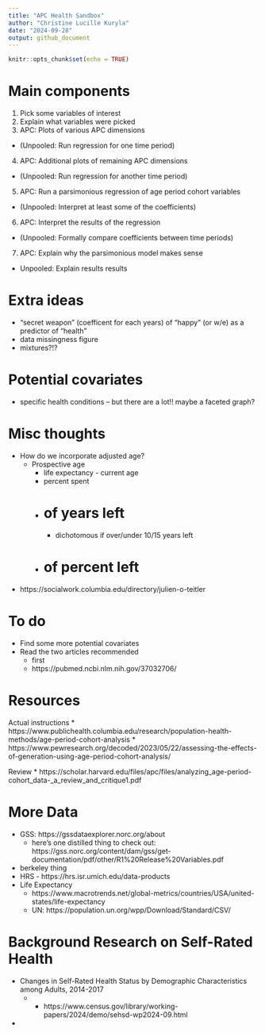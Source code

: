 ```yaml
---
title: "APC Health Sandbox"
author: "Christine Lucille Kuryla"
date: "2024-09-28"
output: github_document
---
```


```r
knitr::opts_chunk$set(echo = TRUE)
```

# Main components
1. Pick some variables of interest
2. Explain what variables were picked
3. APC: Plots of various APC dimensions 
  * (Unpooled: Run regression for one time period)
4. APC: Additional plots of remaining APC dimensions 
  * (Unpooled: Run regression for another time period)
5. APC: Run a parsimonious regression of age period cohort variables 
  * (Unpooled: Interpret at least some of the coefficients)
6. APC: Interpret the results of the regression 
  * (Unpooled: Formally compare coefficients between time periods)
7. APC: Explain why the parsimonious model makes sense
  * Unpooled: Explain results results

# Extra ideas
* "secret weapon" (coefficent for each years) of "happy" (or w/e) as a predictor of "health"
* data missingness figure
* mixtures?!?

# Potential covariates
* specific health conditions -- but there are a lot!! maybe a faceted graph?

# Misc thoughts
* How do we incorporate adjusted age? 
  * Prospective age
    * life expectancy - current age
    * percent spent
    * # of years left
      * dichotomous if over/under 10/15 years left
    * # of percent left
* https://socialwork.columbia.edu/directory/julien-o-teitler

# To do
* Find some more potential covariates
* Read the two articles recommended
  * first
  * https://pubmed.ncbi.nlm.nih.gov/37032706/

# Resources

Actual instructions
* https://www.publichealth.columbia.edu/research/population-health-methods/age-period-cohort-analysis
* https://www.pewresearch.org/decoded/2023/05/22/assessing-the-effects-of-generation-using-age-period-cohort-analysis/ 

Review
* https://scholar.harvard.edu/files/apc/files/analyzing_age-period-cohort_data-_a_review_and_critique1.pdf 

# More Data
* GSS: https://gssdataexplorer.norc.org/about 
  * here's one distilled thing to check out: https://gss.norc.org/content/dam/gss/get-documentation/pdf/other/R1%20Release%20Variables.pdf 
* berkeley thing
* HRS - https://hrs.isr.umich.edu/data-products 
* Life Expectancy 
  * https://www.macrotrends.net/global-metrics/countries/USA/united-states/life-expectancy
  * UN: https://population.un.org/wpp/Download/Standard/CSV/ 

# Background Research on Self-Rated Health

* Changes in Self-Rated Health Status by Demographic Characteristics among Adults, 2014-2017
  * * https://www.census.gov/library/working-papers/2024/demo/sehsd-wp2024-09.html

* 
